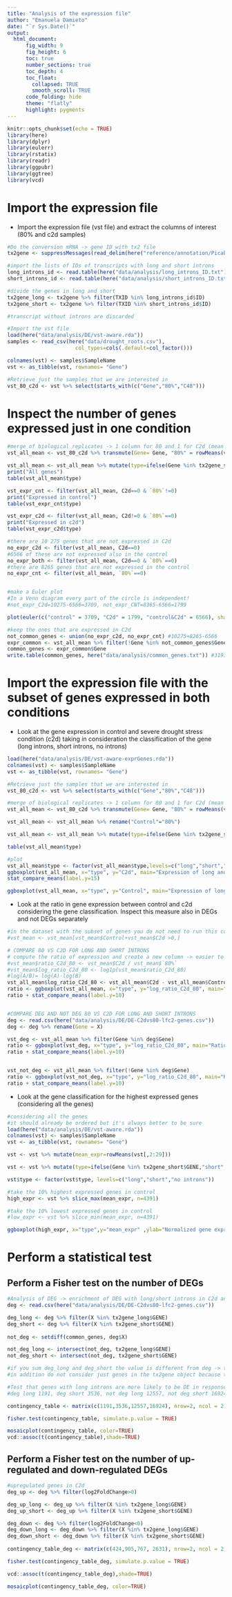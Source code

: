 ```yaml
---
title: "Analysis of the expression file"
author: "Emanuela Damieto"
date: "`r Sys.Date()`"
output: 
  html_document:
      fig_width: 9
      fig_height: 6
      toc: true
      number_sections: true
      toc_depth: 4
      toc_float:
        collapsed: TRUE
        smooth_scroll: TRUE
      code_folding: hide
      theme: "flatly"
      highlight: pygments
---
```



```r
knitr::opts_chunk$set(echo = TRUE)
library(here)
library(dplyr)
library(eulerr)
library(rstatix)
library(readr)
library(ggpubr)
library(ggtree)
library(vcd)
```


# Import the expression file
* Import the expression file (vst file) and extract the columns of interest (80% and c2d samples) 

```r
#Do the conversion mRNA -> gene ID with tx2 file 
tx2gene <- suppressMessages(read_delim(here("reference/annotation/Picab02_tx2gene.tsv.gz"), delim="\t", col_names=c("TXID","GENE"), skip=1))

#import the lists of IDs of transcripts with long and short introns
long_introns_id <- read.table(here("data/analysis/long_introns_ID.txt"), col.names="ID")
short_introns_id <- read.table(here("data/analysis/short_introns_ID.txt"), col.names = "ID")  

#divide the genes in long and short
tx2gene_long <- tx2gene %>% filter(TXID %in% long_introns_id$ID)
tx2gene_short <- tx2gene %>% filter(TXID %in% short_introns_id$ID)

#transcript without introns are discarded

#Import the vst file 
load(here("data/analysis/DE/vst-aware.rda"))
samples <- read_csv(here("data/drought_roots.csv"),
                      col_types=cols(.default=col_factor()))

colnames(vst) <- samples$SampleName
vst <- as_tibble(vst, rownames= "Gene") 

#Retrieve just the samples that we are interested in
vst_80_c2d <- vst %>% select(starts_with(c("Gene","80%","C48")))
```

# Inspect the number of genes expressed just in one condition
```r
#merge of biological replicates -> 1 column for 80 and 1 for C2d (mean of expression values among samples)
vst_all_mean <- vst_80_c2d %>% transmute(Gene= Gene, "80%" = rowMeans(vst_80_c2d[,2:5]), C2d=rowMeans(vst_80_c2d[,6:8]))

vst_all_mean <- vst_all_mean %>% mutate(type=ifelse(Gene %in% tx2gene_short$GENE,"short", ifelse(Gene %in% tx2gene_long$GENE,"long", "no introns")))
print("All genes")
table(vst_all_mean$type)

vst_expr_cnt <- filter(vst_all_mean, C2d==0 & `80%`!=0)
print("Expressed in control")
table(vst_expr_cnt$type)

vst_expr_c2d <- filter(vst_all_mean, C2d!=0 & `80%`==0)
print("Expressed in c2d")
table(vst_expr_c2d$type)

#there are 10 275 genes that are not expressed in C2d
no_expr_c2d <- filter(vst_all_mean, C2d==0) 
#6566 of these are not expressed also in the control
no_expr_both <- filter(vst_all_mean, C2d==0 & `80%`==0)
#there are 8265 genes that are not expressed in the control 
no_expr_cnt <- filter(vst_all_mean, `80%`==0) 


#make a Euler plot
#In a Venn diagram every part of the circle is independent!
#not_expr_C2d=10275-6566=3709, not_expr_CNT=8365-6566=1799

plot(euler(c("control" = 3709, "C2d" = 1799, "control&C2d" = 6566), shape = "ellipse"),c("palegreen","plum1"), labels = list(font=1, cex=1), counts=TRUE,ills =list(fill=c(viridis::plasma(n = 3))), alpha = 0.3,  quantities=list(type = c("counts"), font=3, round=2, cex=0.8))

#keep the ones that are expressed in C2d 
not_common_genes <- union(no_expr_c2d, no_expr_cnt) #10275+8265-6566
expr_common <- vst_all_mean %>% filter(!Gene %in% not_common_genes$Gene)  #43909-(10275+8265-6566)
common_genes <- expr_common$Gene
write.table(common_genes, here("data/analysis/common_genes.txt")) #31935
```

# Import the expression file with the subset of genes expressed in both conditions
* Look at the gene expression in control and severe drought stress condition (c2d) taking in consideration the classification of the gene (long introns, short introns, no introns)
```r
load(here("data/analysis/DE/vst-aware-exprGenes.rda"))
colnames(vst) <- samples$SampleName
vst <- as_tibble(vst, rownames= "Gene") 

#Retrieve just the samples that we are interested in
vst_80_c2d <- vst %>% select(starts_with(c("Gene","80%","C48")))

#merge of biological replicates -> 1 column for 80 and 1 for C2d (mean of expression values among samples)
vst_all_mean <- vst_80_c2d %>% transmute(Gene= Gene, "80%" = rowMeans(vst_80_c2d[,2:5]), C2d=rowMeans(vst_80_c2d[,6:8]))

vst_all_mean <- vst_all_mean %>% rename("Control"="80%")

vst_all_mean <- vst_all_mean %>% mutate(type=ifelse(Gene %in% tx2gene_short$GENE,"short", ifelse(Gene %in% tx2gene_long$GENE,"long", "no introns"))) %>% arrange(desc(Control))

table(vst_all_mean$type)

#plot
vst_all_mean$type <- factor(vst_all_mean$type,levels=c("long","short","no introns"))
ggboxplot(vst_all_mean, x="type", y="C2d", main="Expression of long and short\ntranscripts in C2d", ylab="Normalized gene expression", color = "type", notch=TRUE, palette=c("#F8766D","#619CFF","#00BA38")) + 
stat_compare_means(label.y=15)

ggboxplot(vst_all_mean, x="type", y="Control", main="Expression of long and short\ntranscripts in 80%", ylab="Normalized gene expression", color = "type", notch=TRUE,palette=c("#F8766D","#619CFF","#00BA38"))+   stat_compare_means(label.y=15)

```
* Look at the ratio in gene expression between control and c2d considering the gene classification. Inspect this measure also in DEGs and not DEGs separately
```r
#in the dataset with the subset of genes you do not need to run this command
#vst_mean <- vst_mean[vst_mean$Control+vst_mean$C2d >0,]

# COMPARE 80 VS C2D FOR LONG AND SHORT INTRONS
# compute the ratio of expression and create a new column -> easier to compare the expression of the same gene in two conditions
#vst_mean$ratio_C2d_80 <- vst_mean$C2d / vst_mean$`80%`
#vst_mean$log_ratio_C2d_80 <- log1p(vst_mean$ratio_C2d_80)
#log(A/B)= log(A)-log(B)
vst_all_mean$log_ratio_C2d_80 <- vst_all_mean$C2d - vst_all_mean$Control
ratio <- ggboxplot(vst_all_mean, x="type", y="log_ratio_C2d_80", main="Ratio of the expression of long and short\ntranscripts in C2d vs 80%", ylab="gene expression ratio", notch=TRUE, color = "type", ylim=c(-6,10), palette=c("#F8766D","#619CFF","#00BA38"))
ratio + stat_compare_means(label.y=10)


#COMPARE DEG AND NOT DEG 80 VS C2D FOR LONG AND SHORT INTRONS
deg <- read.csv(here("data/analysis/DE/DE-C2dvs80-lfc2-genes.csv"))
deg <- deg %>% rename(Gene = X)

vst_deg <- vst_all_mean %>% filter(Gene %in% deg$Gene)
ratio <- ggboxplot(vst_deg, x="type", y="log_ratio_C2d_80", main="Ratio of the expression of long and short\ntranscripts of DEG in C2d vs 80%", ylab="gene expression ratio", notch=TRUE, color = "type", ylim=c(-6,10), palette=c("#F8766D","#619CFF","#00BA38"))
ratio + stat_compare_means(label.y=10)


vst_not_deg <- vst_all_mean %>% filter(!Gene %in% deg$Gene)
ratio <- ggboxplot(vst_not_deg, x="type", y="log_ratio_C2d_80", main="Ratio of the expression of long and short\ntranscripts of not DEG in C2d vs 80%", ylab="gene expression ratio",  notch=TRUE, color = "type", ylim=c(-6,10), palette=c("#F8766D","#619CFF","#00BA38"))
ratio + stat_compare_means(label.y=10)
```

* Look at the gene classification for the highest expressed genes (considering all the genes)
```r
#considering all the genes
#it should already be ordered but it's always better to be sure
load(here("data/analysis/DE/vst-aware.rda"))
colnames(vst) <- samples$SampleName
vst <- as_tibble(vst, rownames= "Gene")

vst <- vst %>% mutate(mean_expr=rowMeans(vst[,2:29]))

vst <- vst %>% mutate(type=ifelse(Gene %in% tx2gene_short$GENE,"short", ifelse(Gene %in% tx2gene_long$GENE,"long", "no introns")))

vst$type <- factor(vst$type, levels=c("long","short","no introns"))

#take the 10% highest expressed genes in control
high_expr <- vst %>% slice_max(mean_expr, n=4391)

#take the 10% lowest expressed genes in control
#low_expr <- vst %>% slice_min(mean_expr, n=4391)

ggboxplot(high_expr, x="type",y="mean_expr" ,ylab="Normalized gene expression", color= "type", main="Gene classification in the highest expressed genes", palette=c("#F8766D","#619CFF","#00BA38"), notch=TRUE) + stat_compare_means()


```


# Perform a statistical test 
## Perform a Fisher test on the number of DEGs
```r
#Analysis of DEG -> enrichment of DEG with long/short introns in C2d and 80 (as background consider all genes that pass the test not all genes in the genome)
deg <- read.csv(here("data/analysis/DE/DE-C2dvs80-lfc2-genes.csv"))

deg_long <- deg %>% filter(X %in% tx2gene_long$GENE)
deg_short <- deg %>% filter(X %in% tx2gene_short$GENE)
 
not_deg <- setdiff(common_genes, deg$X)

not_deg_long <- intersect(not_deg, tx2gene_long$GENE)
not_deg_short <- intersect(not_deg, tx2gene_short$GENE)

#if you sum deg_long and deg_short the value is different from deg -> there are deg with no introns!!!!!!!!
#in addition do not consider just genes in the tx2gene object because there are also genes that are expressed in both conditions

#Test that genes with long introns are more likely to be DE in response to drought stress
#deg long 1191, deg short 3536, not deg long 12557, not deg short 16924

contingency_table <- matrix(c(1191,3536,12557,16924), nrow=2, ncol = 2, dimnames = list(c("genes with long introns", "genes with short introns"), c("DEG", "not DEG")))

fisher.test(contingency_table, simulate.p.value = TRUE)

mosaicplot(contingency_table, color=TRUE)
vcd::assoc(t(contingency_table),shade=TRUE)

```

## Perform a Fisher test on the number of up-regulated and down-regulated DEGs
```r
#upregulated genes in C2d
deg_up <- deg %>% filter(log2FoldChange>0)

deg_up_long <- deg_up %>% filter(X %in% tx2gene_long$GENE) 
deg_up_short <- deg_up %>% filter(X %in% tx2gene_short$GENE)

deg_down <- deg %>% filter(log2FoldChange<0) 
deg_down_long <- deg_down %>% filter(X %in% tx2gene_long$GENE)
deg_down_short <- deg_down %>% filter(X %in% tx2gene_short$GENE)
  
contingency_table_deg <- matrix(c(424,905,767, 2631), nrow=2, ncol = 2, dimnames = list(c("genes with long introns", "genes with short introns"),c("up", "down"))) 

fisher.test(contingency_table_deg, simulate.p.value = TRUE)

vcd::assoc(t(contingency_table_deg),shade=TRUE)

mosaicplot(contingency_table_deg, color=TRUE)
```

